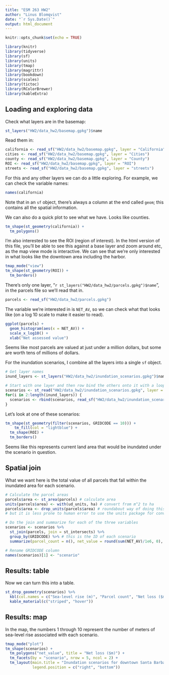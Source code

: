 ```yaml
---
title: "ESM 263 HW2"
author: "Linus Blomqvist"
date: "`r Sys.Date()`"
output: html_document
---
```


```r
knitr::opts_chunk$set(echo = TRUE)
```

```r
library(knitr)
library(tidyverse)
library(sf)
library(units)
library(tmap)
library(magrittr)
library(bookdown)
library(scales)
library(tictoc)
library(RColorBrewer)
library(kableExtra)
```

## Loading and exploring data

Check what layers are in the basemap:

```r
st_layers("HW2/data_hw2/basemap.gpkg")$name
```

Read them in:

```r
california <- read_sf("HW2/data_hw2/basemap.gpkg", layer = "California")
cities <- read_sf("HW2/data_hw2/basemap.gpkg", layer = "Cities")
county <- read_sf("HW2/data_hw2/basemap.gpkg", layer = "County")
ROI <- read_sf("HW2/data_hw2/basemap.gpkg", layer = "ROI")
streets <- read_sf("HW2/data_hw2/basemap.gpkg", layer = "streets")
```

For this and any other layers we can do a little exploring. For example, we can check the variable names:

```r
names(california)
```

Note that in an `sf` object, there's always a column at the end called `geom`; this contains all the spatial information.

We can also do a quick plot to see what we have. Looks like counties.

```r
tm_shape(st_geometry(california)) +
  tm_polygons()
```

I'm also interested to see the ROI (region of interest). In the html version of this file, you'll be able to see this against a base layer and zoom around etc, as the map view mode is interactive. We can see that we're only interested in what looks like the downtown area including the harbor.

```r
tmap_mode("view")
tm_shape(st_geometry(ROI)) +
  tm_borders()
```

There's only one layer, "`r st_layers("HW2/data_hw2/parcels.gpkg")$name`", in the parcels file so we'll read that in.

```r
parcels <- read_sf("HW2/data_hw2/parcels.gpkg")
```

The variable we're interested in is `NET_AV`, so we can check what that looks like (on a log 10 scale to make it easier to read).

```r
ggplot(parcels) +
  geom_histogram(aes(x = NET_AV)) +
  scale_x_log10() +
  xlab("Net assessed value")
```

Seems like most parcels are valued at just under a million dollars, but some are worth tens of millions of dollars.

For the inundation scenarios, I combine all the layers into a single `sf` object.

```r
# Get layer names
inund_layers <- st_layers("HW2/data_hw2/inundation_scenarios.gpkg")$name

# Start with one layer and then row bind the others onto it with a loop
scenarios <- st_read("HW2/data_hw2/inundation_scenarios.gpkg", layer = inund_layers[1], quiet = TRUE)
for(i in 2:length(inund_layers)) {
  scenarios <- rbind(scenarios, read_sf("HW2/data_hw2/inundation_scenarios.gpkg", layer = inund_layers[i]))
}
```

Let's look at one of these scenarios:

```r
tm_shape(st_geometry(filter(scenarios, GRIDCODE == 10))) +
    tm_fill(col = "lightblue") +
  tm_shape(ROI) +
  tm_borders()
```

Seems like this represents current land area that would be inundated under the scenario in question.

## Spatial join
What we want here is the total value of all parcels that fall within the inundated area for each scenario.

```r

# Calculate the parcel areas
parcels$area <- st_area(parcels) # calculate area
units(parcels$area) <- with(ud_units, ha) # convert from m^2 to ha
parcels$area <- drop_units(parcels$area) # roundabout way of doing this,
# but it is less prone to human error to use the units package for conversions

# Do the join and summarize for each of the three variables
scenarios <- scenarios %>%
  st_join(parcels, join = st_intersects) %>%
  group_by(GRIDCODE) %>% # this is the ID of each scenario
  summarize(parcel_count = n(), net_value = round(sum(NET_AV)/1e6, 0), area = round(sum(area), 0))

# Rename GRIDCODE column
names(scenarios)[1] <- "scenario"
```

## Results: table
Now we can turn this into a table.

```r
st_drop_geometry(scenarios) %>%
  kbl(col.names = c("Sea-level rise (m)", "Parcel count", "Net loss ($m)", "Area flooded (ha)")) %>%
  kable_material(c("striped", "hover"))
```


## Results: map

In the map, the numbers 1 through 10 represent the number of meters of sea-level rise associated with each scenario.

```r
tmap_mode("plot")
tm_shape(scenarios) +
  tm_polygons("net_value", title = "Net loss ($m)") +
  tm_facets(by = "scenario", nrow = 5, ncol = 2) +
  tm_layout(main.title = "Inundation scenarios for downtown Santa Barbara",
            legend.position = c("right", "bottom"))
```
